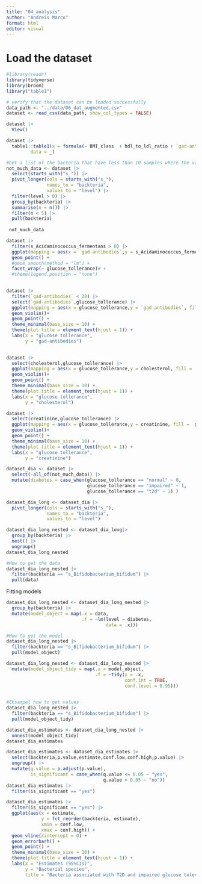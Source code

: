 ```yaml
---
title: "04_analysis"
author: "Andreis Marco"
format: html
editor: visual
---
```


# Load the dataset

```r
#library(readr)
library(tidyverse)
library(broom)
library("table1")
```

```r
# verify that the dataset can be loaded successfully
data_path <- "../data/06_dat_augmented.csv"
dataset <- read_csv(data_path, show_col_types = FALSE)
```

```r
dataset |> 
  View()
```

```r
dataset |> 
  table1::table1(x = formula(~ BMI_class  + hdl_to_ldl_ratio + `gad-antibodies`+ cholesterol + creatinine| glucose_tollerance),
         data = _)
```

```r
#Get a list of the bacteria that have less than 10 samples where the value is different from 0 maby we move this ???
not_much_data <- dataset |>  
  select(starts_with("s_")) |> 
  pivot_longer(cols = starts_with("s_"),
               names_to = "backteria",
               values_to = "level") |> 
  filter(level > 0) |> 
  group_by(backteria) |> 
  summarise(n = n()) |> 
  filter(n < 5) |> 
  pull(backteria)
  
 not_much_data 
```

```r

dataset |>  
  filter(s_Acidaminococcus_fermentans > 0) |> 
  ggplot(mapping = aes(x = `gad-antibodies`,y = s_Acidaminococcus_fermentans)) +
  geom_point() +
  #geom_smooth(method = "lm") +
  facet_wrap(~ glucose_tollerance)# +
  #theme(legend.position = "none")
  
```

```r

dataset |> 
  filter(`gad-antibodies` < 20) |> 
  select(`gad-antibodies`,glucose_tollerance) |> 
  ggplot(mapping = aes(x = glucose_tollerance,y = `gad-antibodies`, fill =  glucose_tollerance ))+
  geom_violin()+
  geom_point() +
  theme_minimal(base_size = 10) +
  theme(plot.title = element_text(hjust = 1)) +
  labs(x = "glucose tollerance",
       y = "gad-antibodies")
  
```

```r
dataset |> 
  select(cholesterol,glucose_tollerance) |> 
  ggplot(mapping = aes(x = glucose_tollerance,y = cholesterol, fill =  glucose_tollerance ))+
  geom_violin()+
  geom_point() +
  theme_minimal(base_size = 10) +
  theme(plot.title = element_text(hjust = 1)) +
  labs(x = "glucose tollerance",
       y = "cholesterol")
```

```r
dataset |> 
  select(creatinine,glucose_tollerance) |> 
  ggplot(mapping = aes(x = glucose_tollerance,y = creatinine, fill =  glucose_tollerance ))+
  geom_violin()+
  geom_point() +
  theme_minimal(base_size = 10) +
  theme(plot.title = element_text(hjust = 1)) +
  labs(x = "glucose tollerance",
       y = "creatinine")
```

```r
dataset_dia <- dataset |> 
  select(-all_of(not_much_data)) |> 
  mutate(diabetes = case_when(glucose_tollerance == "normal" ~ 0,
                              glucose_tollerance == "impaired" ~ 1,
                              glucose_tollerance == "t2d" ~ 1) )
```

```r
dataset_dia_long <- dataset_dia |> 
  pivot_longer(cols = starts_with("s_"),
               names_to = "backteria",
               values_to = "level")
```

```r
dataset_dia_long_nested <- dataset_dia_long|> 
  group_by(backteria) |> 
  nest() |> 
  ungroup()
dataset_dia_long_nested
```

```r
#How to get the data
dataset_dia_long_nested |> 
  filter(backteria == "s_Bifidobacterium_bifidum") |> 
  pull(data)
```

Fitting models

```r
dataset_dia_long_nested <- dataset_dia_long_nested |> 
  group_by(backteria) |> 
  mutate(model_object = map(.x = data,
                            .f = ~lm(level ~ diabetes,
                                     data = .x)))
```

```r
#How to get the model
dataset_dia_long_nested |> 
  filter(backteria == "s_Bifidobacterium_bifidum") |> 
  pull(model_object)
```

```r
dataset_dia_long_nested <- dataset_dia_long_nested |> 
  mutate(model_object_tidy = map(.x = model_object,
                                 .f = ~tidy(x = .x,
                                            conf.int = TRUE,
                                            conf.level = 0.95)))
  
```

```r
#Eksampel how to get values
dataset_dia_long_nested |> 
  filter(backteria == "s_Bifidobacterium_bifidum") |> 
  pull(model_object_tidy)
```

```r
dataset_dia_estimates <- dataset_dia_long_nested |> 
  unnest(model_object_tidy)
dataset_dia_estimates
```

```r
dataset_dia_estimates <- dataset_dia_estimates |> 
  select(backteria,p.value,estimate,conf.low,conf.high,p.value) |> 
  ungroup() |> 
  mutate(q.value = p.adjust(p.value),
         is_significant = case_when(q.value <= 0.05 ~ "yes",
                                    q.value > 0.05 ~ "no"))
dataset_dia_estimates |> 
  filter(is_significant == "yes")
```

```r
dataset_dia_estimates |> 
  filter(is_significant == "yes") |> 
  ggplot(aes(x = estimate,
             y = fct_reorder(backteria, estimate),
             xmin = conf.low,
             xmax = conf.high)) +
  geom_vline(xintercept = 0) +
  geom_errorbarh() +
  geom_point() +
  theme_minimal(base_size = 10) +
  theme(plot.title = element_text(hjust = 1)) +
  labs(x = "Estimates (95%CIs)",
       y = "Bacterial species",
       title = "Bacteria associated with T2D and impaired glucose tolerance ")
```
